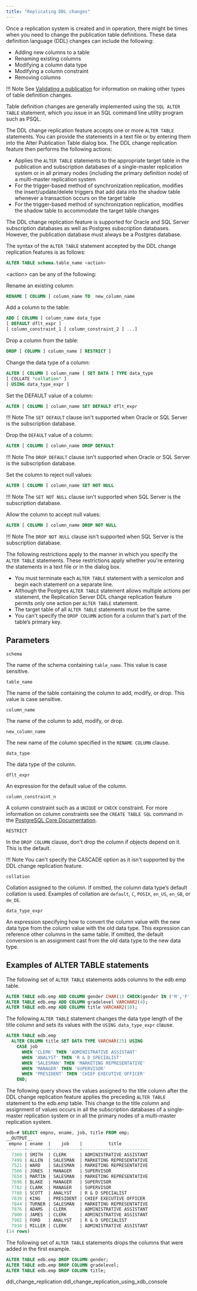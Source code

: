 ```yaml
---
title: "Replicating DDL changes"
---
```


<div id="replicating_ddl_changes" class="registered_link"></div>

Once a replication system is created and in operation, there might be times when you need to change the publication table definitions. These data definition language (DDL) changes can include the following:

-   Adding new columns to a table
-   Renaming existing columns
-   Modifying a column data type
-   Modifying a column constraint
-   Removing columns

!!! Note
    See [Validating a publication](../06_managing_publication/05_validating_publication/#validating_publication) for information on making other types of table definition changes.

Table definition changes are generally implemented using the `SQL ALTER TABLE` statement, which you issue in an SQL command line utility program such as PSQL.

The DDL change replication feature accepts one or more `ALTER TABLE` statements. You can provide the statements in a text file or by entering them into the Alter Publication Table dialog box. The DDL change replication feature then performs the following actions:

-   Applies the `ALTER TABLE` statements to the appropriate target table in the publication and subscription databases of a single-master replication system or in all primary nodes (including the primary definition node) of a multi-master replication system
-   For the trigger-based method of synchronization replication, modifies the insert/update/delete triggers that add data into the shadow table whenever a transaction occurs on the target table
-   For the trigger-based method of synchronization replication, modifies the shadow table to accommodate the target table changes

The DDL change replication feature is supported for Oracle and SQL Server subscription databases as well as Postgres subscription databases. However, the publication database must always be a Postgres database.

The syntax of the `ALTER TABLE` statement accepted by the DDL change replication features is as follows:

```sql
ALTER TABLE schema.table_name <action>
```

&lt;action&gt; can be any of the following:

Rename an existing column:

```sql
RENAME [ COLUMN ] column_name TO  new_column_name
```

Add a column to the table:

```sql
ADD [ COLUMN ] column_name data_type
[ DEFAULT dflt_expr ]
[ column_constraint_1 [ column_constraint_2 ] ...]
```

Drop a column from the table:

```sql
DROP [ COLUMN ] column_name [ RESTRICT ]
```

Change the data type of a column:

```sql
ALTER [ COLUMN ] column_name [ SET DATA ] TYPE data_type
[ COLLATE "collation" ]
[ USING data_type_expr ]
```

Set the DEFAULT value of a column:

```sql
ALTER [ COLUMN ] column_name SET DEFAULT dflt_expr
```

!!! Note
    The `SET DEFAULT` clause isn't supported when Oracle or SQL Server is the subscription database.

Drop the `DEFAULT` value of a column:

```sql
ALTER [ COLUMN ] column_name DROP DEFAULT
```

!!! Note
    The `DROP DEFAULT` clause isn't supported when Oracle or SQL Server is the subscription database.

Set the column to reject null values:

```sql
ALTER [ COLUMN ] column_name SET NOT NULL
```

!!! Note
    The `SET NOT NULL` clause isn't supported when SQL Server is the subscription database.

Allow the column to accept null values:

```sql
ALTER [ COLUMN ] column_name DROP NOT NULL
```

!!! Note
    The `DROP NOT NULL` clause isn't supported when SQL Server is the subscription database.

The following restrictions apply to the manner in which you specify the `ALTER TABLE` statements. These restrictions apply whether you're entering the statements in a text file or in the dialog box.

-   You must terminate each `ALTER TABLE` statement with a semicolon and begin each statement on a separate line.
-   Although the Postgres `ALTER TABLE` statement allows multiple actions per statement, the Replication Server DDL change replication feature permits only one action per `ALTER TABLE` statement.
-   The target table of all `ALTER TABLE` statements must be the same.
-   You can't specify the `DROP COLUMN` action for a column that's part of the table’s primary key.

## Parameters

`schema`

The name of the schema containing `table_name`. This value is case sensitive.

`table_name`

The name of the table containing the column to add, modify, or drop. This value is case sensitive.

`column_name`

The name of the column to add, modify, or drop.

`new_column_name`

The new name of the column specified in the `RENAME COLUMN` clause.

`data_type`

The data type of the column.

`dflt_expr`

An expression for the default value of the column.

`column_constraint_n`

A column constraint such as a `UNIQUE` or `CHECK` constraint. For more information on column constraints see the `CREATE TABLE SQL` command in the [PostgreSQL Core Documentation](https://www.postgresql.org/docs/current/static/sql-createtable.html).

`RESTRICT`

In the `DROP COLUMN` clause, don't drop the column if objects depend on it. This is the default. 

!!! Note
    You can't specify the CASCADE option as it isn't supported by the DDL change replication feature.

`collation`

Collation assigned to the column. If omitted, the column data type’s default collation is used. Examples of collation are `default`, `C`, `POSIX`, `en_US`, `en_GB`, or `de_DE`.

`data_type_expr`

An expression specifying how to convert the column value with the new data type from the column value with the old data type. This expression can reference other columns in the same table. If omitted, the default conversion is an assignment cast from the old data type to the new data type.

## Examples of ALTER TABLE statements

The following set of `ALTER TABLE` statements adds columns to the edb.emp table.

```sql
ALTER TABLE edb.emp ADD COLUMN gender CHAR(1) CHECK(gender IN ('M','F'));
ALTER TABLE edb.emp ADD COLUMN gradelevel VARCHAR2(4);
ALTER TABLE edb.emp ADD COLUMN title VARCHAR2(10);
```

The following `ALTER TABLE` statement changes the data type length of the title column and sets its values with the `USING data_type_expr` clause.

```sql
ALTER TABLE edb.emp
  ALTER COLUMN title SET DATA TYPE VARCHAR(25) USING
    CASE job
      WHEN 'CLERK' THEN 'ADMINISTRATIVE ASSISTANT'
      WHEN 'ANALYST' THEN 'R & D SPECIALIST'
      WHEN 'SALESMAN' THEN 'MARKETING REPRESENTATIVE'
      WHEN 'MANAGER' THEN 'SUPERVISOR'
      WHEN 'PRESIDENT' THEN 'CHIEF EXECUTIVE OFFICER'
    END;
```

The following query shows the values assigned to the title column after the DDL change replication feature applies the preceding `ALTER TABLE` statement to the edb.emp table. This change to the title column and assignment of values occurs in all the subscription databases of a single-master replication system or in all the primary nodes of a multi-master replication system.

```sql
edb=# SELECT empno, ename, job, title FROM emp;
__OUTPUT__
 empno | ename  |    job    |          title
-------+--------+-----------+--------------------------
  7369 | SMITH  | CLERK     | ADMINISTRATIVE ASSISTANT
  7499 | ALLEN  | SALESMAN  | MARKETING REPRESENTATIVE
  7521 | WARD   | SALESMAN  | MARKETING REPRESENTATIVE
  7566 | JONES  | MANAGER   | SUPERVISOR
  7654 | MARTIN | SALESMAN  | MARKETING REPRESENTATIVE
  7698 | BLAKE  | MANAGER   | SUPERVISOR
  7782 | CLARK  | MANAGER   | SUPERVISOR
  7788 | SCOTT  | ANALYST   | R & D SPECIALIST
  7839 | KING   | PRESIDENT | CHIEF EXECUTIVE OFFICER
  7844 | TURNER | SALESMAN  | MARKETING REPRESENTATIVE
  7876 | ADAMS  | CLERK     | ADMINISTRATIVE ASSISTANT
  7900 | JAMES  | CLERK     | ADMINISTRATIVE ASSISTANT
  7902 | FORD   | ANALYST   | R & D SPECIALIST
  7934 | MILLER | CLERK     | ADMINISTRATIVE ASSISTANT
(14 rows)
```

The following set of `ALTER TABLE` statements drops the columns that were added in the first example.

```sql
ALTER TABLE edb.emp DROP COLUMN gender;
ALTER TABLE edb.emp DROP COLUMN gradelevel;
ALTER TABLE edb.emp DROP COLUMN title;
```

<div class="toctree" maxdepth="3">

ddl_change_replication ddl_change_replication_using_xdb_console

</div>
